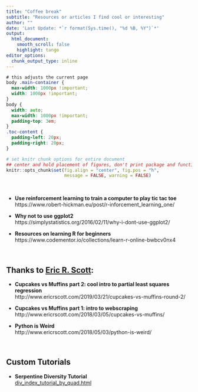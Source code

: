 ```yaml
---
title: "Coffee break"
subtitle: "Resources or articles I find cool or interesting"
author: ""
date: 'Last Update: *`r format(Sys.time(), "%d %B, %Y")`*'
output:
  html_document:
    smooth_scroll: false
    highlight: tango
editor_options: 
  chunk_output_type: inline
---
```


<!-- Great reference for reproducible research: -->
<!-- https://nceas.github.io/sasap-training/materials/reproducible_research_in_r_fairbanks/ -->


```css
# this adjusts the current page
body .main-container {
  max-width: 1000px !important;
  width: 1000px !important;
}
body {
  width: auto;
  max-width: 1000px !important;
  padding-top: 3em;
}
.toc-content {
  padding-left: 20px;
  padding-right: 20px;
}
```

```r
# set knitr chunk options for entire document
## center and hold placement of figures, don't print package and function messages/warnings
knitr::opts_chunk$set(fig.align = "center", fig.pos = "h", 
                      message = FALSE, warning = FALSE)
```
\ 

* **Use reinforcement learning to train a computer to play tic tac toe** <br> https://www.robert-hickman.eu/post/r-inforcement_learning_one/

* **Why not to use ggplot2** <br>
https://simplystatistics.org/2016/02/11/why-i-dont-use-ggplot2/

* **Resources on learning R for beginners** <br>
https://www.codementor.io/collections/learn-r-online-bwbcv0nx4

<br>

## Thanks to [Eric R. Scott](http://www.ericrscott.com/#about):
* **Cupcakes vs Muffins part 2: cool intro to partial least squares regression** <br>
http://www.ericrscott.com/2019/03/21/cupcakes-vs-muffins-round-2/

* **Cupcakes vs Muffins part 1: intro to webscraping** <br>
http://www.ericrscott.com/2018/03/05/cupcakes-vs-muffins/

* **Python is Weird** <br>
http://www.ericrscott.com/2018/05/03/python-is-weird/

<br>

## Custom Tutorials

* **Serpentine Diversity Tutorial** <br>
[div_index_tutorial_by_quad.html](div_index_tutorial_by_quad.html)


<br><br><br><br>
<!-- Removes white space at end of document: -->
<div class="tocify-extend-page" data-unique="tocify-extend-page" style="height: 0;"></div>